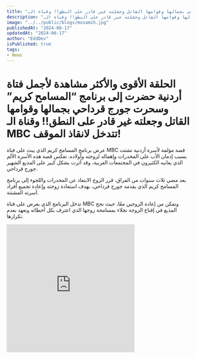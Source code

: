 ```yaml
---
title: "الحلقة الأقوى والأكثر مشاهدة لأجمل فتاة أردنية حضرت إلى برنامج المسامح كريم وسحرت جورج قرداحي بجمالها وقوامها القاتل وجعلته غير قادر على النطق!! وقناة الـ MBC تتدخل لانقاذ الموقف!"
description: "الحلقة الأقوى والأكثر مشاهدة لأجمل فتاة أردنية حضرت إلى برنامج المسامح كريم وسحرت جورج قرداحي بجمالها وقوامها القاتل وجعلته غير قادر على النطق!! وقناة الـ MBC تتدخل لانقاذ الموقف!"
image: "../../public/blogs/mosamih.jpg"
publishedAt: "2024-06-17"
updatedAt: "2024-06-17"
author: "EddDev"
isPublished: true
tags:
- News
---
```


# الحلقة الأقوى والأكثر مشاهدة لأجمل فتاة أردنية حضرت إلى برنامج “المسامح كريم” وسحرت جورج قرداحي بجمالها وقوامها القاتل وجعلته غير قادر على النطق!! وقناة الـ MBC تتدخل لانقاذ الموقف!

عرض برنامج المسامح كريم الذي يبث على قناة MBC قصة مؤلمة لأسرة أردنية تشتت بسبب إدمان الأب على المخدرات وإهماله لزوجته وأولاده. تعكس قصة هذه الأسرة الألم الذي يعانيه الكثيرون في المجتمعات العربية، وقد أثرت بشكل كبير على المذيع الشهير جورج قرداحي.

بعد مضي ثلاث سنوات من الفراق، قرر الزوج الابتعاد عن المخدرات واللجوء إلى برنامج المسامح كريم الذي يقدمه جورج قرداحي، بهدف استعادة زوجته وإعادة تجميع أفراد أسرته المشتتة.

تدخل البرنامج الذي يعرض على قناة MBC وتمكن من إعادة الزوجين معًا، حيث نجح المذيع في إقناع الزوجة نجلاء بمسامحة زوجها الذي اعترف بكل أخطائه وتعهد بعدم تكرارها.

<iframe width="350" height="350" src="https://www.youtube.com/embed/GHf2TudUPZ0" frameborder="0" allowfullscreen></iframe>

